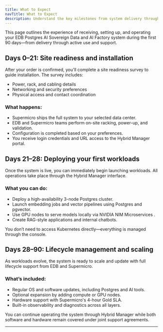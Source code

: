 ```yaml
---
title: What to Expect
navTitle: What to Expect
description: Understand the key milestones from system delivery through workload deployment and lifecycle support.
---
```


This page outlines the experience of receiving, setting up, and operating your EDB Postgres AI Sovereign Data and AI Factory system during the first 90 days—from delivery through active use and support.

## Days 0–21: Site readiness and installation

After your order is confirmed, you'll complete a site readiness survey to guide installation. The survey includes:

- Power, rack, and cabling details
- Networking and security preferences
- Physical access and contact coordination

### What happens:

- Supermicro ships the full system to your selected data center.
- EDB and Supermicro teams perform on-site racking, power-up, and validation.
- Configuration is completed based on your preferences.
- You receive login credentials and URL access to the Hybrid Manager portal.

## Days 21–28: Deploying your first workloads

Once the system is live, you can immediately begin launching workloads. All operations take place through the Hybrid Manager interface.

### What you can do:

- Deploy a high-availability 3-node Postgres cluster.
- Launch embedding jobs and vector pipelines using Postgres and pgvector.
- Use GPU nodes to serve models locally via NVIDIA NIM Microservices .
- Create RAG-style applications and internal chatbots.

You don’t need to access Kubernetes directly—everything is managed through the console.

## Days 28–90: Lifecycle management and scaling

As workloads evolve, the system is ready to scale and update with full lifecycle support from EDB and Supermicro.

### What’s included:

- Regular OS and software updates, including Postgres and AI tools.
- Optional expansion by adding compute or GPU nodes.
- Hardware support with Supermicro's 4-hour Gold SLA.
- Built-in observability and diagnostics across all layers.

You can continue operating the system through Hybrid Manager while both software and hardware remain covered under joint support agreements.

---

